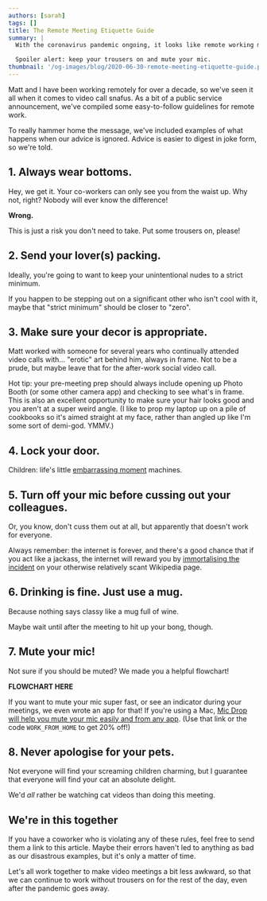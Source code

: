 ```yaml
---
authors: [sarah]
tags: []
title: The Remote Meeting Etiquette Guide
summary: |
  With the coronavirus pandemic ongoing, it looks like remote working may be here to stay—which means lots and lots of Zoom meetings. Since video calling is our new normal, it’s time we had an etiquette guide for our post-COVID world.

  Spoiler alert: keep your trousers on and mute your mic.
thumbnail: '/og-images/blog/2020-06-30-remote-meeting-etiquette-guide.png'
---
```



<DecorativeImage
  alt="Octopus Think present: The Remote Meeting Etiquette Guide. How to ace your Zoom calls &amp; keep your pants on."
  image="remote-meeting-etiquette-guide.png"
/>

Matt and I have been working remotely for over a decade, so we've seen it all when it comes to video call snafus. As a bit of a public service announcement, we've compiled some easy-to-follow guidelines for remote work.

To really hammer home the message, we've included examples of what happens when our advice is ignored. Advice is easier to digest in joke form, so we're told.

## 1. Always wear bottoms.

Hey, we get it. Your co-workers can only see you from the waist up. Why not, right? Nobody will ever know the difference!

**Wrong.**

<Tweet tweetLink="https://twitter.com/grahamorama/status/1255108155182329859" />

This is just a risk you don't need to take. Put some trousers on, please!

## 2. Send your lover(s) packing.

Ideally, you're going to want to keep your unintentional nudes to a strict minimum.

<Tweet tweetLink="https://twitter.com/nandorvila/status/1255223788402290694" />

If you happen to be stepping out on a significant other who isn't cool with it, maybe that "strict minimum" should be closer to "zero".

## 3. Make sure your decor is appropriate.

Matt worked with someone for several years who continually attended video calls with… "erotic" art behind him, always in frame. Not to be a prude, but maybe leave that for the after-work social video call.

<Tweet tweetLink="https://twitter.com/GarethBarlow/status/1240240077466460162" />

Hot tip: your pre-meeting prep should always include opening up Photo Booth (or some other camera app) and checking to see what's in frame. This is also an excellent opportunity to make sure your hair looks good and you aren't at a super weird angle. (I like to prop my laptop up on a pile of cookbooks so it's aimed straight at my face, rather than angled up like I'm some sort of demi-god. YMMV.)

## 4. Lock your door.

Children: life's little [embarrassing moment](<(https://www.theguardian.com/media/video/2017/mar/10/bbc-correspondent-interrupted-by-his-children-live-on-air-video)>) machines.

<Tweet tweetLink="https://twitter.com/WBJenna/status/1240033400720941058" />

## 5. Turn off your mic before cussing out your colleagues.

Or, you know, don't cuss them out at all, but apparently that doesn't work for everyone.

<Tweet tweetLink="https://twitter.com/kate_day/status/1253020536524939265" />

Always remember: the internet is forever, and there's a good chance that if you act like a jackass, the internet will reward you by [immortalising the incident](https://en.wikipedia.org/wiki/Vaughan_Gething#Zoom_incident) on your otherwise relatively scant Wikipedia page.

## 6. Drinking is fine. Just use a mug.

Because nothing says classy like a mug full of wine.

<Tweet tweetLink="https://twitter.com/ZoomFail/status/1242488344623353856" />

Maybe wait until after the meeting to hit up your bong, though.

## 7. Mute your mic!

<Tweet tweetLink="https://twitter.com/jtkemper/status/1244614731622764544" />

Not sure if you should be muted? We made you a helpful flowchart!

**FLOWCHART HERE**

If you want to mute your mic super fast, or see an indicator during your meetings, we even wrote an app for that! If you're using a Mac, [Mic Drop will help you mute your mic easily and from any app](https://getmicdrop.com/?coupon=WORK_FROM_HOME). (Use that link or the code `WORK_FROM_HOME` to get 20% off!)

## 8. Never apologise for your pets.

Not everyone will find your screaming children charming, but I guarantee that everyone will find your cat an absolute delight.

<Tweet tweetLink="https://twitter.com/ruzkin/status/1243295021584924672" />

We'd _all_ rather be watching cat videos than doing this meeting.

## We're in this together

If you have a coworker who is violating any of these rules, feel free to send them a link to this article. Maybe their errors haven't led to anything as bad as our disastrous examples, but it's only a matter of time.

Let's all work together to make video meetings a bit less awkward, so that we can continue to work without trousers on for the rest of the day, even after the pandemic goes away.
